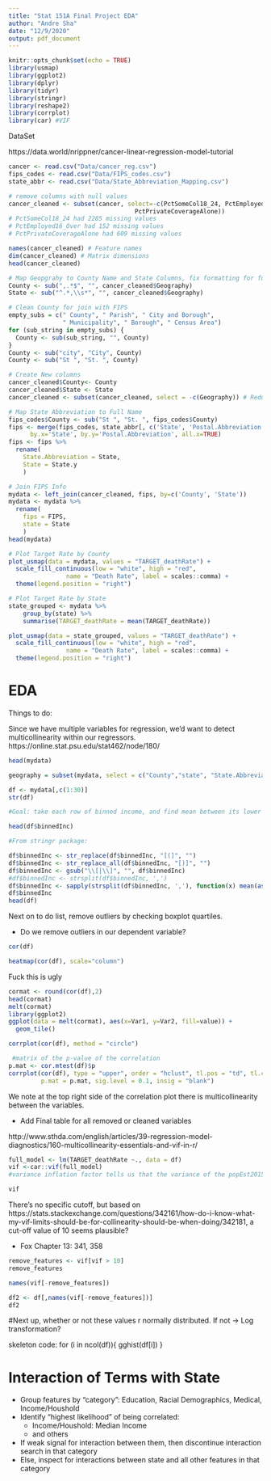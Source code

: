 ```yaml
---
title: "Stat 151A Final Project EDA"
author: "Andre Sha"
date: "12/9/2020"
output: pdf_document
---
```



```r
knitr::opts_chunk$set(echo = TRUE)
library(usmap)
library(ggplot2)
library(dplyr)
library(tidyr)
library(stringr)
library(reshape2)
library(corrplot)
library(car) #VIF

```

DataSet

https://data.world/nrippner/cancer-linear-regression-model-tutorial

```r
cancer <- read.csv("Data/cancer_reg.csv")
fips_codes <- read.csv("Data/FIPS_codes.csv")
state_abbr <- read.csv("Data/State_Abbreviation_Mapping.csv") 
```

```r
# remove columns with null values
cancer_cleaned <- subset(cancer, select=-c(PctSomeCol18_24, PctEmployed16_Over, 
                                   PctPrivateCoverageAlone)) 
# PctSomeCol18_24 had 2285 missing values
# PctEmployed16_Over had 152 missing values
# PctPrivateCoverageAlone had 609 missing values

names(cancer_cleaned) # Feature names
dim(cancer_cleaned) # Matrix dimensions
head(cancer_cleaned)
```

```r
# Map Geopgrahy to County Name and State Columns, fix formatting for future join
County <- sub(",.*$", "", cancer_cleaned$Geography)
State <- sub("^.*,\\s*", "", cancer_cleaned$Geography)

# Clean County for join with FIPS
empty_subs = c(" County", " Parish", " City and Borough", 
               " Municipality", " Borough", " Census Area")
for (sub_string in empty_subs) {
  County <- sub(sub_string, "", County) 
}
County <- sub("city", "City", County) 
County <- sub("St ", "St. ", County) 

# Create New columns
cancer_cleaned$County<- County
cancer_cleaned$State <- State
cancer_cleaned <- subset(cancer_cleaned, select = -c(Geography)) # Redundant

# Map State Abbreviation to Full Name
fips_codes$County <- sub("St ", "St. ", fips_codes$County) 
fips <- merge(fips_codes, state_abbr[, c('State', 'Postal.Abbreviation')], 
      by.x='State', by.y='Postal.Abbreviation', all.x=TRUE)
fips <- fips %>% 
  rename(
    State.Abbreviation = State,
    State = State.y
    )
```


```r
# Join FIPS Info
mydata <- left_join(cancer_cleaned, fips, by=c('County', 'State'))
mydata <- mydata %>% 
  rename(
    fips = FIPS,
    state = State
    )
head(mydata)
```

```r
# Plot Target Rate by County
plot_usmap(data = mydata, values = "TARGET_deathRate") + 
  scale_fill_continuous(low = "white", high = "red",
                name = "Death Rate", label = scales::comma) + 
  theme(legend.position = "right")
```

```r
# Plot Target Rate by State
state_grouped <- mydata %>%
	group_by(state) %>%
	summarise(TARGET_deathRate = mean(TARGET_deathRate))

plot_usmap(data = state_grouped, values = "TARGET_deathRate") + 
  scale_fill_continuous(low = "white", high = "red",
                name = "Death Rate", label = scales::comma) + 
  theme(legend.position = "right")
```

# EDA

Things to do: 

Since we have multiple variables for regression, we'd want to detect multicollinearity within our regressors. 
https://online.stat.psu.edu/stat462/node/180/

```r
head(mydata)
```
```r
geography = subset(mydata, select = c("County","state", "State.Abbreviation","fips"))

df <- mydata[,c(1:30)]
str(df)

#Goal: take each row of binned income, and find mean between its lower and upper decile. 

head(df$binnedInc)

#From stringr package:

df$binnedInc <- str_replace(df$binnedInc, "[(]", "")
df$binnedInc <- str_replace_all(df$binnedInc, "[)]", "")
df$binnedInc <- gsub("\\[|\\]", "", df$binnedInc)
#df$binnedInc <- strsplit(df$binnedInc, ',')
df$binnedInc <- sapply(strsplit(df$binnedInc, ','), function(x) mean(as.numeric(x)))
df$binnedInc
head(df)


```
Next on to do list, remove outliers by checking boxplot quartiles. 

- Do we remove outliers in our dependent variable? 

```r
cor(df)
```
```r
heatmap(cor(df), scale="column")

```
Fuck this is ugly

```r
cormat <- round(cor(df),2)
head(cormat)
melt(cormat)
library(ggplot2)
ggplot(data = melt(cormat), aes(x=Var1, y=Var2, fill=value)) + 
  geom_tile()
```

```r
corrplot(cor(df), method = "circle")

```

```r
 #matrix of the p-value of the correlation 
p.mat <- cor.mtest(df)$p
corrplot(cor(df), type = "upper", order = "hclust", tl.pos = "td", tl.cex = 0.5, method = "color", 
         p.mat = p.mat, sig.level = 0.1, insig = "blank")
```
We note at the top right side of the correlation plot there is multicollinearity between the variables.

- Add Final table for all removed or cleaned variables

http://www.sthda.com/english/articles/39-regression-model-diagnostics/160-multicollinearity-essentials-and-vif-in-r/

```r
full_model <- lm(TARGET_deathRate ~., data = df)
vif <-car::vif(full_model)
#variance inflation factor tells us that the variance of the popEst2015 coefficient is inflated by a factor of 26.43 because popEst2015 is highly correlated with at least one of the other predictors in the model.

vif
```
There's no specific cutoff, but based on https://stats.stackexchange.com/questions/342161/how-do-i-know-what-my-vif-limits-should-be-for-collinearity-should-be-when-doing/342181, a cut-off value of 10 seems plausible? 

- Fox Chapter 13: 341, 358

```r
remove_features <- vif[vif > 10]
remove_features
```

```r
names(vif[-remove_features])
```

```r
df2 <- df[,names(vif[-remove_features])]
df2
```
#Next up, whether or not these values r normally distributed. If not -> Log transformation? 

skeleton code: 
for (i in ncol(df)){
        gghist(df[i])
}

# Interaction of Terms with State

- Group features by "category": Education, Racial Demographics, Medical, Income/Houshold
- Identify "highest likelihood" of being correlated:
  - Income/Houshold: Median Income
  - and others
  
- If weak signal for interaction between them, then discontinue interaction search in that category
- Else, inspect for interactions between state and all other features in that category